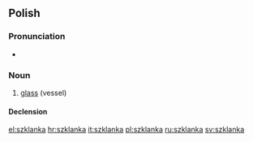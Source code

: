 ==Polish==

===Pronunciation===
* {{IPA|[ˈʂklanka]}}

===Noun===
{{infl|pl|noun|g=f}}

# [[glass]] (vessel)

====Declension====
{{pl-decl-noun-ka|szklan}}

[[el:szklanka]]
[[hr:szklanka]]
[[it:szklanka]]
[[pl:szklanka]]
[[ru:szklanka]]
[[sv:szklanka]]